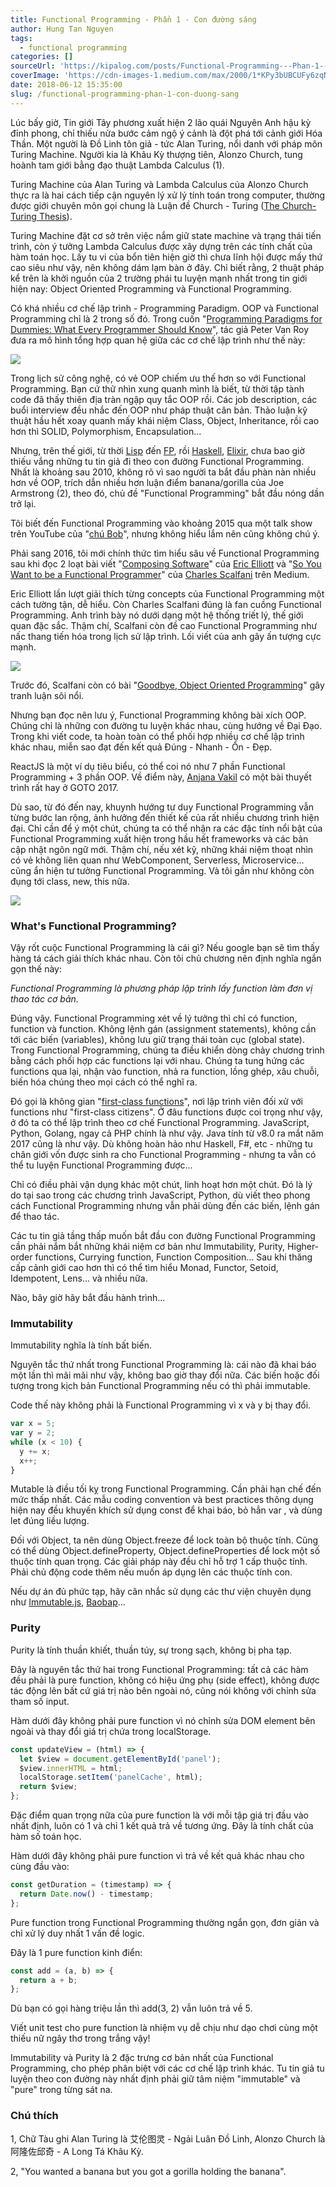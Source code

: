 ```yaml
---
title: Functional Programming - Phần 1 - Con đường sáng
author: Hung Tan Nguyen
tags:
  - functional programming
categories: []
sourceUrl: 'https://kipalog.com/posts/Functional-Programming---Phan-1---Con-duong-sang'
coverImage: 'https://cdn-images-1.medium.com/max/2000/1*KPy3bUBCUFy6zqNFZys9lQ.png'
date: 2018-06-12 15:35:00
slug: /functional-programming-phan-1-con-duong-sang
---
```


Lúc bấy giờ, Tin giới Tây phương xuất hiện 2 lão quái Nguyên Anh hậu kỳ đỉnh phong, chỉ thiếu nửa bước cảm ngộ ý cảnh là đột phá tới cảnh giới Hóa Thần. Một người là Đồ Linh tôn giả - tức Alan Turing, nổi danh với pháp môn Turing Machine. Người kia là Khâu Kỳ thượng tiên, Alonzo Church, tung hoành tam giới bằng đạo thuật Lambda Calculus (1).

Turing Machine của Alan Turing và Lambda Calculus của Alonzo Church thực ra là hai cách tiếp cận nguyên lý xử lý tính toán trong computer, thường được giới chuyên môn gọi chung là Luận đề Church - Turing ([The Church-Turing Thesis](https://plato.stanford.edu/entries/church-turing/)).

Turing Machine đặt cơ sở trên việc nắm giữ state machine và trạng thái tiến trình, còn ý tưởng Lambda Calculus được xây dựng trên các tính chất của hàm toán học. Lấy tu vi của bổn tiên hiện giờ thì chưa lĩnh hội được mấy thứ cao siêu như vậy, nên không dám lạm bàn ở đây. Chỉ biết rằng, 2 thuật pháp kể trên là khởi nguồn của 2 trường phái tu luyện mạnh nhất trong tin giới hiện nay: Object Oriented Programming và Functional Programming.

Có khá nhiều cơ chế lập trình - Programming Paradigm. OOP và Functional Programming chỉ là 2 trong số đó. Trong cuốn "[Programming Paradigms for Dummies: What Every Programmer Should Know](https://drive.google.com/file/d/1sNAojaDlY4Q9LAMad_2aJLIUBt06ru7U/view)", tác giả Peter Van Roy đưa ra mô hình tổng hợp quan hệ giữa các cơ chế lập trình như thế này:

![](https://i.imgur.com/1yDCYYq.png)

Trong lịch sử công nghệ, có vẻ OOP chiếm ưu thế hơn so với Functional Programming. Bạn cứ thử nhìn xung quanh mình là biết, từ thời tập tành code đã thấy thiên địa tràn ngập quy tắc OOP rồi. Các job description, các buổi interview đều nhắc đến OOP như pháp thuật căn bản. Thảo luận kỹ thuật hầu hết xoay quanh mấy khái niệm Class, Object, Inheritance, rồi cao hơn thì SOLID, Polymorphism, Encapsulation...

Nhưng, trên thế giới, từ thời [Lisp](http://lisp-lang.org/) đến [FP](https://en.wikipedia.org/wiki/FP_%28programming_language%29), rồi [Haskell](https://www.haskell.org/), [Elixir](https://elixir-lang.org/), chưa bao giờ thiếu vắng những tu tin giả đi theo con đường Functional Programming. Nhất là khoảng sau 2010, không rõ vì sao người ta bắt đầu phàn nàn nhiều hơn về OOP, trích dẫn nhiều hơn luận điểm banana/gorilla của Joe Armstrong (2), theo đó, chủ đề "Functional Programming" bắt đầu nóng dần trở lại.

Tôi biết đến Functional Programming vào khoảng 2015 qua một talk show trên YouTube của "[chú Bob](https://en.wikipedia.org/wiki/Robert_C._Martin)", nhưng không hiểu lắm nên cũng không chú ý.

Phải sang 2016, tôi mới chính thức tìm hiểu sâu về Functional Programming sau khi đọc 2 loạt bài viết "[Composing Software](https://medium.com/javascript-scene/composing-software-an-introduction-27b72500d6ea)" của [Eric Elliott](https://medium.com/@_ericelliott) và "[So You Want to be a Functional Programmer](https://medium.com/@cscalfani/so-you-want-to-be-a-functional-programmer-part-1-1f15e387e536)" của [Charles Scalfani](https://medium.com/@cscalfani) trên Medium.

Eric Elliott lần lượt giải thích từng concepts của Functional Programming một cách tường tận, dễ hiểu. Còn Charles Scalfani đúng là fan cuồng Functional Programming. Anh trình bày nó dưới dạng một hệ thống triết lý, thế giới quan đặc sắc. Thậm chí, Scalfani còn đề cao Functional Programming như nấc thang tiến hóa trong lịch sử lập trình. Lối viết của anh gây ấn tượng cực mạnh.

![](https://i.imgur.com/e3zKVPq.png)

Trước đó, Scalfani còn có bài "[Goodbye, Object Oriented Programming](https://medium.com/@cscalfani/goodbye-object-oriented-programming-a59cda4c0e53)" gây tranh luận sôi nổi.

Nhưng bạn đọc nên lưu ý, Functional Programming không bài xích OOP. Chúng chỉ là những con đường tu luyện khác nhau, cùng hướng về Đại Đạo. Trong khi viết code, ta hoàn toàn có thể phối hợp nhiều cơ chế lập trình khác nhau, miễn sao đạt đến kết quả Đúng - Nhanh - Ổn - Đẹp.

ReactJS là một ví dụ tiêu biểu, có thể coi nó như 7 phần Functional Programming + 3 phần OOP. Về điểm này, [Anjana Vakil](https://twitter.com/anjanavakil) có một bài thuyết trình rất hay ở GOTO 2017.

<YouTube id="Pg3UeB-5FdA" />

Dù sao, từ đó đến nay, khuynh hướng tư duy Functional Programming vẫn từng bước lan rộng, ảnh hưởng đến thiết kế của rất nhiều chương trình hiện đại. Chỉ cần để ý một chút, chúng ta có thể nhận ra các đặc tính nổi bật của Functional Programming xuất hiện trong hầu hết frameworks và các bản cập nhật ngôn ngữ mới. Thậm chí, nếu xét kỹ, những khái niệm thoạt nhìn có vẻ không liên quan như WebComponent, Serverless, Microservice... cũng ẩn hiện tư tưởng Functional Programming. Và tôi gần như không còn đụng tới class, new, this nữa.

![](https://i.imgur.com/LuyuYCU.jpg)

### What's Functional Programming?

Vậy rốt cuộc Functional Programming là cái gì? Nếu google bạn sẽ tìm thấy hàng tá cách giải thích khác nhau. Còn tôi chủ chương nên định nghĩa ngắn gọn thế này:

_Functional Programming là phương pháp lập trình lấy function làm đơn vị thao tác cơ bản._

Đúng vậy. Functional Programming xét về lý tưởng thì chỉ có function, function và function. Không lệnh gán (assignment statements), không cần tới các biến (variables), không lưu giữ trạng thái toàn cục (global state). Trong Functional Programming, chúng ta điều khiển dòng chảy chương trình bằng cách phối hợp các functions lại với nhau. Chúng ta tung hứng các functions qua lại, nhận vào function, nhả ra function, lồng ghép, xâu chuỗi, biến hóa chúng theo mọi cách có thể nghĩ ra.

Đó gọi là không gian "[first-class functions](https://en.wikipedia.org/wiki/First-class_function)", nơi lập trình viên đối xử với functions như "first-class citizens". Ở đâu functions được coi trọng như vậy, ở đó ta có thể lập trình theo cơ chế Functional Programming. JavaScript, Python, Golang, ngay cả PHP chính là như vậy. Java tính từ v8.0 ra mắt năm 2017 cũng là như vậy. Dù không hoàn hảo như Haskell, F#, etc - những tu chân giới vốn được sinh ra cho Functional Programming - nhưng ta vẫn có thể tu luyện Functional Programming được...

Chỉ có điều phải vận dụng khác một chút, linh hoạt hơn một chút. Đó là lý do tại sao trong các chương trình JavaScript, Python, dù viết theo phong cách Functional Programming nhưng vẫn phải dùng đến các biến, lệnh gán để thao tác.

Các tu tin giả tầng thấp muốn bắt đầu con đường Functional Programming cần phải nắm bắt những khái niệm cơ bản như Immutability, Purity, Higher-order functions, Currying function, Function Composition... Sau khi thăng cấp cảnh giới cao hơn thì có thể tìm hiểu Monad, Functor, Setoid, Idempotent, Lens... và nhiều nữa.

Nào, bây giờ hãy bắt đầu hành trình...

### Immutability

Immutability nghĩa là tính bất biến.

Nguyên tắc thứ nhất trong Functional Programming là: cái nào đã khai báo một lần thì mãi mãi như vậy, không bao giờ thay đổi nữa. Các biến hoặc đối tượng trong kịch bản Functional Programming nếu có thì phải immutable.

Code thế này không phải là Functional Programming vì x và y bị thay đổi.

```javascript
var x = 5;
var y = 2;
while (x < 10) {
  y += x;
  x++;
}
```

Mutable là điều tối kỵ trong Functional Programming. Cần phải hạn chế đến mức thấp nhất. Các mẫu coding convention và best practices thông dụng hiện nay đều khuyến khích sử dụng const để khai báo, bỏ hẳn var , và dùng let đúng liều lượng.

Đối với Object, ta nên dùng Object.freeze để lock toàn bộ thuộc tính. Cũng có thể dùng Object.defineProperty, Object.defineProperties để lock một số thuộc tính quan trọng. Các giải pháp này đều chỉ hỗ trợ 1 cấp thuộc tính. Phải chủ động code thêm nếu muốn áp dụng lên các thuộc tính con.

Nếu dự án đủ phức tạp, hãy cân nhắc sử dụng các thư viện chuyên dụng như [Immutable.js](https://facebook.github.io/immutable-js/), [Baobap](https://github.com/Yomguithereal/baobab)...

### Purity

Purity là tính thuần khiết, thuần túy, sự trong sạch, không bị pha tạp.

Đây là nguyên tắc thứ hai trong Functional Programming: tất cả các hàm đều phải là pure function, không có hiệu ứng phụ (side effect), không được tác động lên bất cứ giá trị nào bên ngoài nó, cũng nói không với chỉnh sửa tham số input.

Hàm dưới đây không phải pure function vì nó chỉnh sửa DOM element bên ngoài và thay đổi giá trị chứa trong localStorage.

```javascript
const updateView = (html) => {
  let $view = document.getElementById('panel');
  $view.innerHTML = html;
  localStorage.setItem('panelCache', html);
  return $view;
};
```

Đặc điểm quan trọng nữa của pure function là với mỗi tập giá trị đầu vào nhất định, luôn có 1 và chỉ 1 kết quả trả về tương ứng. Đây là tính chất của hàm số toán học.

Hàm dưới đây không phải pure function vì trả về kết quả khác nhau cho cùng đầu vào:

```javascript
const getDuration = (timestamp) => {
  return Date.now() - timestamp;
};
```

Pure function trong Functional Programming thường ngắn gọn, đơn giản và chỉ xử lý duy nhất 1 vấn đề logic.

Đây là 1 pure function kinh điển:

```javascript
const add = (a, b) => {
  return a + b;
};
```

Dù bạn có gọi hàng triệu lần thì add(3, 2) vẫn luôn trả về 5.

Viết unit test cho pure function là nhiệm vụ dễ chịu như dạo chơi cùng một thiếu nữ ngây thơ trong trắng vậy!

Immutability và Purity là 2 đặc trưng cơ bản nhất của Functional Programming, cho phép phân biệt với các cơ chế lập trình khác. Tu tin giả tu luyện theo con đường này nhất định phải giữ tâm niệm "immutable" và "pure" trong từng sát na.

### Chú thích

1, Chữ Tàu ghi Alan Turing là 艾伦图灵 - Ngải Luân Đồ Linh, Alonzo Church là 阿隆佐邱奇 - A Long Tá Khâu Kỳ.

2, "You wanted a banana but you got a gorilla holding the banana".
